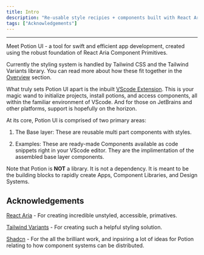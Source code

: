 ```yaml
---
title: Intro
description: "Re-usable style recipies + components built with React Aria and TailwindCSS."
tags: ["Acknowledgements"]
---
```


---

Meet Potion UI - a tool for swift and efficient app development, created using the robust foundation of React Aria Component Primitives.

Currently the styling system is handled by Tailwind CSS and the Tailwind Variants library. You can read more about how these fit together in the [Overview](/docs/getting-started/overview) section.

What truly sets Potion UI apart is the inbuilt [VScode Extension](/docs/getting-started/vsc). This is your magic wand to initialize projects, install potions, and access components, all within the familiar environment of VScode. And for those on JetBrains and other platforms, support is hopefully on the horizon.

At its core, Potion UI is comprised of two primary areas:

  1.  The Base layer: These are reusable multi part components with styles.

  2.  Examples: These are ready-made Components available as code snippets right in your VScode editor. They are the implimentation of the assembled base layer components.

Note that Potion is **NOT** a library. It is not a dependency. It is meant to be the building blocks to rapidly create Apps, Component Libraries, and Design Systems.

## Acknowledgements

[React Aria](https://react-spectrum.adobe.com/react-aria/index.html) - For creating incredible unstyled, accessible, primatives.

[Tailwind Variants](https://www.tailwind-variants.org/) - For creating such a helpful styling solution.

[Shadcn](https://ui.shadcn.com/) - For the all the brilliant work, and inpsiring a lot of ideas for Potion relating to how component systems can be distributed.